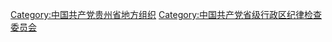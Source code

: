 [[Category:中国共产党贵州省地方组织|Category:中国共产党贵州省地方组织]]
[[Category:中国共产党省级行政区纪律检查委员会|Category:中国共产党省级行政区纪律检查委员会]]